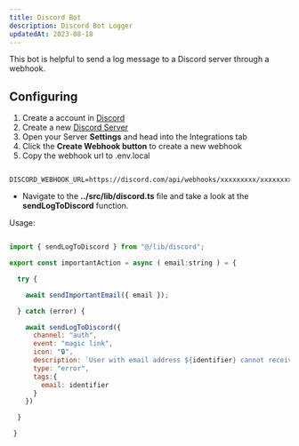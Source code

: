 ```yaml
---
title: Discord Bot
description: Discord Bot Logger
updatedAt: 2023-08-18
---
```



This bot is helpful to send a log message to a Discord server through a webhook.

## Configuring

1. Create a account in [Discord](https://discord.com/)
2. Create a new [Discord Server](https://support.discord.com/hc/en-us/articles/228383668-Intro-to-Webhooks)
3. Open your Server **Settings** and head into the Integrations tab
4. Click the **Create Webhook button** to create a new webhook
5. Copy the webhook url to .env.local 

``` shell

DISCORD_WEBHOOK_URL=https://discord.com/api/webhooks/xxxxxxxxx/xxxxxxxxxxxxxxxxxxxxx

```

* Navigate to the **../src/lib/discord.ts** file and take a look at the **sendLogToDiscord** function.

Usage:
``` js

import { sendLogToDiscord } from "@/lib/discord";

export const importantAction = async ( email:string ) = {

  try {

    await sendImportantEmail({ email });

  } catch (error) {

    await sendLogToDiscord({ 
      channel: "auth",
      event: "magic link",
      icon: "🔒",
      description: `User with email address ${identifier} cannot receive the magic link.`, 
      type: "error",
      tags:{
        email: identifier
      }
    })

  }

 }

```

